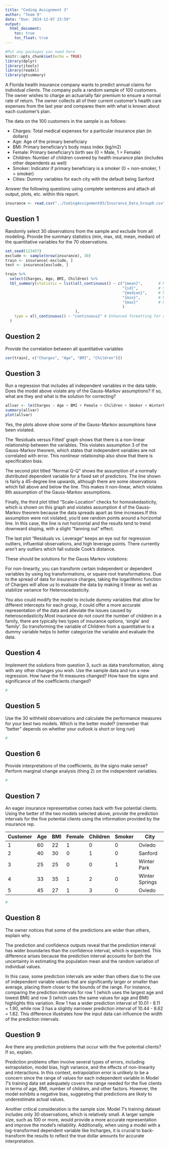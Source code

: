 ```yaml
---
title: "Coding Assignment 3"
author: "Team 9"
date: "Due: 2024-12-07 23:59"
output: 
  html_document:
    toc: true
    toc_float: true
---
```


```r
#Put any packages you need here
knitr::opts_chunk$set(echo = TRUE)
library(dplyr)
library(jtools)
library(readxl)
library(gtsummary)
```

A Florida health insurance company wants to predict annual claims for individual clients. The company pulls a random sample of 100 customers. The owner wishes to charge an actuarially fair premium to ensure a normal rate of return. The owner collects all of their current customer’s health care expenses from the last year and compares them with what is known about each customer’s plan. 

The data on the 100 customers in the sample is as follows:

-	Charges: Total medical expenses for a particular insurance plan (in dollars)
-	Age: Age of the primary beneficiary
-	BMI: Primary beneficiary’s body mass index (kg/m2)
-	Female: Primary beneficiary’s birth sex (0 = Male, 1 = Female)
-	Children: Number of children covered by health insurance plan (includes other dependents as well)
-	Smoker: Indicator if primary beneficiary is a smoker (0 = non-smoker, 1 = smoker)
-	Cities: Dummy variables for each city with the default being Sanford

Answer the following questions using complete sentences and attach all output, plots, etc. within this report.


```r
insurance <- read.csv("../CodingAssignment03/Insurance_Data_Group9.csv")
```



## Question 1

Randomly select 30 observations from the sample and exclude from all modeling. Provide the summary statistics (min, max, std, mean, median) of the quantitative variables for the 70 observations.

```r
set.seed(123457)
exclude <- sample(nrow(insurance), 30)
train <- insurance[-exclude, ]
test <- insurance[exclude, ]

train %>%
  select(Charges, Age, BMI, Children) %>%
  tbl_summary(statistic = list(all_continuous() ~ c("{mean}",       # Mean
                                                    "{sd}",         # Standard Deviation
                                                    "{median}",     # Median
                                                    "{min}",        # Minimum
                                                    "{max}"         # Maximum
                                                    )
                               ),
    type = all_continuous() ~ "continuous2" # Enhanced formatting for continuous variables
  )

```


## Question 2

Provide the correlation between all quantitative variables

```r
cor(train[, c("Charges", "Age", "BMI", "Children")])
```


## Question 3

Run a regression that includes all independent variables in the data table. Does the model above violate any of the Gauss-Markov assumptions? If so, what are they and what is the solution for correcting?

```r
allvar <- lm(Charges ~ Age + BMI + Female + Children + Smoker + WinterPark + WinterSprings + Oviedo, data = train)
summary(allvar)
plot(allvar)
```

Yes, the plots above show some of the Gauss-Markov assumptions have been violated.

The ‘Residuals versus Fitted’ graph shows that there is a non-linear relationship between the variables. This violates assumption 3 of the Gauss-Markov theorem, which states that independent variables are not correlated with error. This nonlinear relationship also show that there is specification bias.

The second plot titled “Normal Q-Q” shows the assumption of a normally distributed dependent variable for a fixed set of predictors. The line shown is fairly a 45-degree line upwards, although there are some observations which fall above and below the line. This makes it non-linear, which violates 6th assumption of the Gauss-Markov assumptions.

Finally, the third plot titled “Scale-Location” checks for homoskedasticity, which is shown on this graph and violates assumption 4 of the Gauss-Markov theorem because the data spreads apart as time increases.If this assumption were not violated, you’d see random points around a horizontal line. In this case, the line is not horizontal and the results tend to trend downward sloping, with a slight “fanning out” effect.

The last plot “Residuals vs. Leverage” keeps an eye out for regression outliers, influential observations, and high leverage points. There currently aren’t any outliers which fall outside Cook’s distance.

These should be solutions for the Gauss Markov violations:

For non-linearity, you can transform certain independent or dependent variables by using log transformations, or square root transformations. Due to the spread of data for insurance charges, taking the logarithmic function of Charges will allow us to evaluate the data by making it linear as well as stabilize variance for Heteroscedasticity.

You also could modify the model to include dummy variables that allow for different intercepts for each group, it could offer a more accurate representation of the data and alleviate the issues caused by heteroscedasticity.Most insurance do not count the number of children in a family, there are typically two types of insurance options, ‘single’ and ‘family’. So transforming the variable of Children from a quantitative to a dummy variable helps to better categorize the variable and evaluate the data.

## Question 4

Implement the solutions from question 3, such as data transformation, along with any other changes you wish. Use the sample data and run a new regression. How have the fit measures changed? How have the signs and significance of the coefficients changed?

```r
#
```

## Question 5

Use the 30 withheld observations and calculate the performance measures for your best two models. Which is the better model? (remember that "better" depends on whether your outlook is short or long run)

```r
#
```


## Question 6

Provide interpretations of the coefficients, do the signs make sense? Perform marginal change analysis (thing 2) on the independent variables.

```r
#
```

## Question 7

An eager insurance representative comes back with five potential clients. Using the better of the two models selected above, provide the prediction intervals for the five potential clients using the information provided by the insurance rep.

| Customer | Age | BMI | Female | Children | Smoker | City           |
| -------- | --- | --- | ------ | -------- | ------ | -------------- | 
| 1        | 60  | 22  | 1      | 0        | 0      | Oviedo         |
| 2        | 40  | 30  | 0      | 1        | 0      | Sanford        |
| 3        | 25  | 25  | 0      | 0        | 1      | Winter Park    |
| 4        | 33  | 35  | 1      | 2        | 0      | Winter Springs |
| 5        | 45  | 27  | 1      | 3        | 0      | Oviedo         |


```r
#
```

## Question 8

The owner notices that some of the predictions are wider than others, explain why.

The prediction and confidence outputs reveal that the prediction interval has wider boundaries than the confidence interval, which is expected. This difference arises because the prediction interval accounts for both the uncertainty in estimating the population mean and the random variation of individual values.

In this case, some prediction intervals are wider than others due to the use of independent variable values that are significantly larger or smaller than average, placing them closer to the bounds of the range. For instance, comparing the prediction intervals for row 1 (which uses the largest age and lowest BMI) and row 3 (which uses the same values for age and BMI) highlights this variation. Row 1 has a wider prediction interval of 10.01 - 8.11 = 1.90, while row 3 has a slightly narrower prediction interval of 10.44 - 8.62 = 1.82. This difference illustrates how the input data can influence the width of the prediction intervals.


## Question 9 

Are there any prediction problems that occur with the five potential clients? If so, explain.

Prediction problems often involve several types of errors, including extrapolation, model bias, high variance, and the effects of non-linearity and interactions. In this context, extrapolation error is unlikely to be a concern since the range of values for each independent variable in Model 7’s training data set adequately covers the range needed for the five clients in terms of age, BMI, number of children, and other factors. However, the model exhibits a negative bias, suggesting that predictions are likely to underestimate actual values.

Another critical consideration is the sample size. Model 7’s training dataset includes only 30 observations, which is relatively small. A larger sample size, such as 100 or more, would provide a more accurate representation and improve the model’s reliability. Additionally, when using a model with a log-transformed dependent variable like lncharges, it is crucial to back-transform the results to reflect the true dollar amounts for accurate interpretation.
